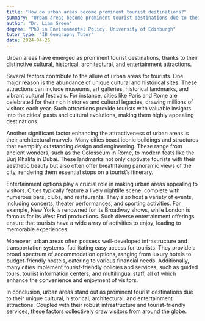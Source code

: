 ```yaml
---
title: "How do urban areas become prominent tourist destinations?"
summary: "Urban areas become prominent tourist destinations due to their unique cultural, historical, architectural, and entertainment attractions."
author: "Dr. Liam Green"
degree: "PhD in Environmental Policy, University of Edinburgh"
tutor_type: "IB Geography Tutor"
date: 2024-04-26
---
```


Urban areas have emerged as prominent tourist destinations, thanks to their distinctive cultural, historical, architectural, and entertainment attractions.

Several factors contribute to the allure of urban areas for tourists. One major reason is the abundance of unique cultural and historical sites. These attractions can include museums, art galleries, historical landmarks, and vibrant cultural festivals. For instance, cities like Paris and Rome are celebrated for their rich histories and cultural legacies, drawing millions of visitors each year. Such attractions provide tourists with valuable insights into the cities' pasts and cultural evolutions, making them highly appealing destinations.

Another significant factor enhancing the attractiveness of urban areas is their architectural marvels. Many cities boast iconic buildings and structures that exemplify outstanding design and engineering. These range from ancient wonders, such as the Colosseum in Rome, to modern feats like the Burj Khalifa in Dubai. These landmarks not only captivate tourists with their aesthetic beauty but also often offer breathtaking panoramic views of the city, rendering them essential stops on a tourist’s itinerary.

Entertainment options play a crucial role in making urban areas appealing to visitors. Cities typically feature a lively nightlife scene, complete with numerous bars, clubs, and restaurants. They also host a variety of events, including concerts, theater performances, and sporting activities. For example, New York is renowned for its Broadway shows, while London is famous for its West End productions. Such diverse entertainment offerings ensure that tourists have a wide array of activities to enjoy, leading to memorable experiences.

Moreover, urban areas often possess well-developed infrastructure and transportation systems, facilitating easy access for tourists. They provide a broad spectrum of accommodation options, ranging from luxury hotels to budget-friendly hostels, catering to various financial needs. Additionally, many cities implement tourist-friendly policies and services, such as guided tours, tourist information centers, and multilingual staff, all of which enhance the convenience and enjoyment of visitors.

In conclusion, urban areas stand out as prominent tourist destinations due to their unique cultural, historical, architectural, and entertainment attractions. Coupled with their robust infrastructure and tourist-friendly services, these factors collectively draw visitors from around the globe.
    